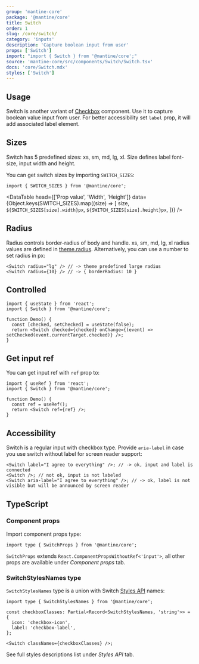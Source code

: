 ```yaml
---
group: 'mantine-core'
package: '@mantine/core'
title: Switch
order: 1
slug: /core/switch/
category: 'inputs'
description: 'Capture boolean input from user'
props: ['Switch']
import: "import { Switch } from '@mantine/core';"
source: 'mantine-core/src/components/Switch/Switch.tsx'
docs: 'core/Switch.mdx'
styles: ['Switch']
---
```



## Usage

Switch is another variant of [Checkbox](/core/checkbox/)
component. Use it to capture boolean value input from user.
For better accessibility set `label` prop, it will add associated label element.

<Demo data={SwitchDemos.configurator} />

## Sizes

Switch has 5 predefined sizes: xs, sm, md, lg, xl.
Size defines label font-size, input width and height.

<Demo data={SwitchDemos.sizes} />

You can get switch sizes by importing `SWITCH_SIZES`:

```tsx
import { SWITCH_SIZES } from '@mantine/core';
```

<DataTable
  head={['Prop value', 'Width', 'Height']}
  data={Object.keys(SWITCH_SIZES).map((size) => [
    size,
    `${SWITCH_SIZES[size].width}px`,
    `${SWITCH_SIZES[size].height}px`,
  ])}
/>

## Radius

Radius controls border-radius of body and handle.
xs, sm, md, lg, xl radius values are defined in [theme.radius](/theming/extend-theme/#spacing-radius-and-shadows).
Alternatively, you can use a number to set radius in px:

```tsx
<Switch radius="lg" /> // -> theme predefined large radius
<Switch radius={10} /> // -> { borderRadius: 10 }
```

<Demo data={SwitchDemos.radius} />

## Controlled

```tsx
import { useState } from 'react';
import { Switch } from '@mantine/core';

function Demo() {
  const [checked, setChecked] = useState(false);
  return <Switch checked={checked} onChange={(event) => setChecked(event.currentTarget.checked)} />;
}
```

## Get input ref

You can get input ref with `ref` prop to:

```tsx
import { useRef } from 'react';
import { Switch } from '@mantine/core';

function Demo() {
  const ref = useRef();
  return <Switch ref={ref} />;
}
```

## Accessibility

Switch is a regular input with checkbox type. Provide `aria-label` in case you use switch without label for screen reader support:

```tsx
<Switch label="I agree to everything" />; // -> ok, input and label is connected
<Switch />; // not ok, input is not labeled
<Switch aria-label="I agree to everything" />; // -> ok, label is not visible but will be announced by screen reader
```

## TypeScript

### Component props

Import component props type:

```tsx
import type { SwitchProps } from '@mantine/core';
```

`SwitchProps` extends `React.ComponentPropsWithoutRef<'input'>`, all other props are available under _Component props_ tab.

### SwitchStylesNames type

`SwitchStylesNames` type is a union with Switch [Styles API](/theming/styles-api/) names:

```tsx
import type { SwitchStylesNames } from '@mantine/core';

const checkboxClasses: Partial<Record<SwitchStylesNames, 'string'>> = {
  icon: 'checkbox-icon',
  label: 'checkbox-label',
};

<Switch classNames={checkboxClasses} />;
```

See full styles descriptions list under _Styles API_ tab.

